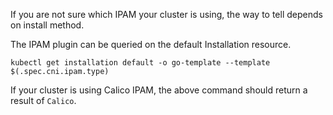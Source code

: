 If you are not sure which IPAM your cluster is using, the way to tell depends on install method.

The IPAM plugin can be queried on the default Installation resource.

```
kubectl get installation default -o go-template --template $(.spec.cni.ipam.type)
```

If your cluster is using Calico IPAM, the above command should return a result of `Calico`.
